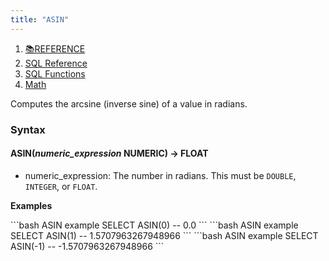 ```yaml
---
title: "ASIN"
---
```


1. [📚REFERENCE](/reference)
2. [SQL Reference](/reference/sql-reference)
3. [SQL Functions](/reference/sql-reference/all-functions)
4. [Math](/reference/sql-reference/all-functions/math)

Computes the arcsine (inverse sine) of a value in radians.

### Syntax

#### ASIN(*numeric\_expression* NUMERIC) → FLOAT

* numeric\_expression: The number in radians. This must be `DOUBLE`, `INTEGER`, or `FLOAT`.

**Examples**

<CodeGroup>
  ```bash ASIN example
  SELECT ASIN(0)
  -- 0.0
  ```
</CodeGroup>

<CodeGroup>
  ```bash ASIN example
  SELECT ASIN(1)
  -- 1.5707963267948966
  ```
</CodeGroup>

<CodeGroup>
  ```bash ASIN example
  SELECT ASIN(-1)
  -- -1.5707963267948966
  ```
</CodeGroup>
